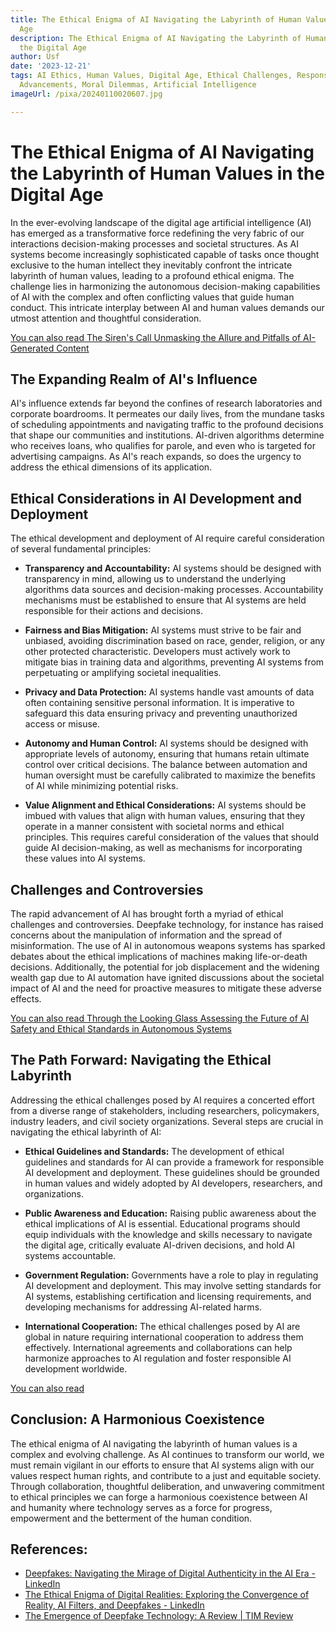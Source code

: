```yaml
---
title: The Ethical Enigma of AI Navigating the Labyrinth of Human Values in the Digital
  Age
description: The Ethical Enigma of AI Navigating the Labyrinth of Human Values in
  the Digital Age
author: Usf
date: '2023-12-21'
tags: AI Ethics, Human Values, Digital Age, Ethical Challenges, Responsible AI, Technological
  Advancements, Moral Dilemmas, Artificial Intelligence
imageUrl: /pixa/20240110020607.jpg

---
```

# The Ethical Enigma of AI Navigating the Labyrinth of Human Values in the Digital Age

In the ever-evolving landscape of the digital age artificial intelligence (AI) has emerged as a transformative force redefining  the very fabric of our interactions decision-making processes and societal structures. As AI  systems  become increasingly sophisticated capable of tasks once thought exclusive to the human intellect they inevitably confront the intricate labyrinth of human values, leading to a profound ethical enigma. The challenge  lies  in harmonizing  the  autonomous  decision-making  capabilities of AI with the complex and often conflicting values that guide human conduct. This intricate interplay between AI and human values demands our utmost attention and thoughtful consideration.

[You can also read The Siren's Call Unmasking  the Allure and Pitfalls of AI-Generated Content](The%20Siren%27s%20Call%20Unmasking%20the%20Allure%20and%20Pitfalls%20of%20AI-Generated%20Content)


## The  Expanding Realm of AI's Influence

AI's influence  extends far beyond the confines of research laboratories and corporate boardrooms. It permeates our  daily lives, from the  mundane tasks of scheduling appointments  and navigating traffic to the profound decisions that shape our  communities and institutions. AI-driven algorithms determine who receives loans,  who qualifies for parole, and  even who is  targeted for advertising campaigns. As AI's  reach expands, so does the urgency to  address the  ethical dimensions of its  application.

## Ethical Considerations in AI Development and Deployment

The ethical development and deployment of AI require careful consideration of several fundamental principles:

* **Transparency and Accountability:** AI systems should  be designed with transparency in mind, allowing us to understand the underlying algorithms  data sources and decision-making processes. Accountability mechanisms must be established to ensure that AI  systems  are held responsible for their actions and decisions.

* **Fairness and Bias Mitigation:**  AI systems must strive to be fair and unbiased, avoiding discrimination  based on race,  gender, religion, or any other protected characteristic. Developers must actively work to mitigate bias in training data and algorithms,  preventing AI systems from perpetuating or amplifying societal inequalities.

* **Privacy and Data Protection:** AI systems handle vast amounts of data often containing sensitive personal  information. It  is  imperative  to safeguard this data ensuring privacy and preventing unauthorized access or misuse.

* **Autonomy and Human Control:** AI systems should be designed with  appropriate levels of autonomy, ensuring that humans  retain ultimate control over critical decisions. The balance between automation and  human oversight must be carefully calibrated to maximize the benefits of AI  while minimizing potential  risks.

* **Value  Alignment and Ethical Considerations:** AI systems should be imbued with values that align with human values, ensuring that they operate in a manner  consistent with societal norms and ethical principles. This requires careful consideration of the values that should guide AI decision-making,  as well as mechanisms for incorporating these values into AI systems.

## Challenges and Controversies

The rapid advancement of AI has brought forth a myriad of ethical challenges and controversies. Deepfake technology, for instance has raised concerns about the manipulation  of information and the spread of misinformation. The use of AI in autonomous weapons systems has sparked debates about the ethical implications of machines making life-or-death decisions. Additionally, the potential for job displacement and  the  widening wealth  gap due to AI automation have  ignited discussions about the societal impact of AI and the need for proactive  measures  to mitigate these adverse effects.

[You can also read Through the Looking Glass Assessing the Future of AI Safety and Ethical Standards in Autonomous Systems](Through%20the%20Looking%20Glass%20Assessing%20the%20Future%20of%20AI%20Safety%20and%20Ethical%20Standards%20in%20Autonomous%20Systems)


## The Path Forward: Navigating the Ethical Labyrinth

Addressing the  ethical challenges posed by AI requires a concerted effort  from a  diverse range of stakeholders, including researchers, policymakers, industry  leaders,  and civil society organizations. Several steps are  crucial in navigating  the ethical labyrinth of AI:

* **Ethical  Guidelines and  Standards:** The development of ethical guidelines and standards for AI can provide a framework  for  responsible AI development  and  deployment. These guidelines should be grounded in human values and widely adopted by  AI developers, researchers, and organizations.

* **Public Awareness and Education:** Raising public awareness about the ethical implications of AI is essential. Educational programs should equip individuals with the knowledge and  skills necessary to navigate the digital age,  critically evaluate AI-driven decisions, and  hold  AI systems  accountable.

* **Government Regulation:** Governments have  a role to play in regulating AI development  and deployment. This may involve setting standards for AI systems, establishing certification and licensing requirements, and developing  mechanisms for addressing AI-related harms.

* **International Cooperation:** The ethical challenges posed by AI are global in nature requiring international cooperation to address them effectively. International  agreements and collaborations can help harmonize approaches to AI regulation and foster responsible  AI development worldwide.

[You can also  read ]()


## Conclusion: A Harmonious Coexistence

The ethical enigma of AI navigating the labyrinth of  human values is a complex and evolving challenge. As AI continues to transform our world, we must remain vigilant  in our  efforts to ensure that AI systems align with our values respect human  rights, and contribute to a just and equitable society. Through collaboration, thoughtful deliberation,  and unwavering commitment to ethical principles we can forge a harmonious coexistence between AI  and humanity where technology serves as a force for progress,  empowerment and the  betterment of the human condition.

## References:
- [Deepfakes: Navigating the Mirage of Digital Authenticity in the AI Era - LinkedIn](https://www.linkedin.com/pulse/deepfakes-navigating-mirage-digital-authenticity-ai-era-ajay-ratnan-rr7bc)
- [The Ethical Enigma of Digital Realities: Exploring the Convergence of Reality, AI Filters, and Deepfakes - LinkedIn](https://www.linkedin.com/pulse/ethical-enigma-digital-realities-exploring-reality-ai-maja-maletkovic)
- [The Emergence of Deepfake Technology: A Review | TIM Review](https://timreview.ca/article/1282)
